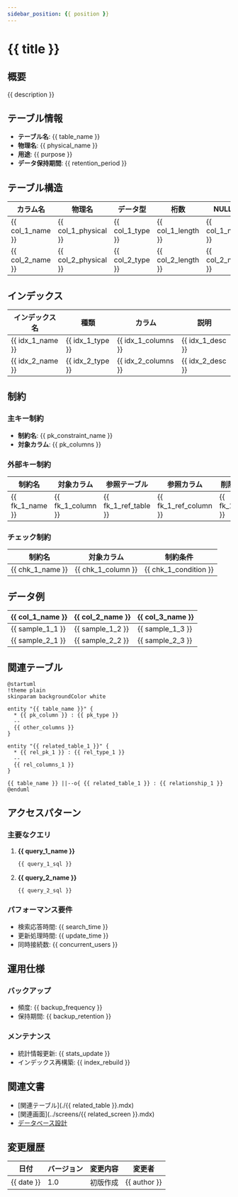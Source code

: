 ---
sidebar_position: {{ position }}
---

# {{ title }}

## 概要

{{ description }}

## テーブル情報

- **テーブル名**: {{ table_name }}
- **物理名**: {{ physical_name }}
- **用途**: {{ purpose }}
- **データ保持期間**: {{ retention_period }}

## テーブル構造

| カラム名 | 物理名 | データ型 | 桁数 | NULL | PK | FK | デフォルト値 | 説明 |
|----------|--------|----------|------|------|----|----|--------------|------|
| {{ col_1_name }} | {{ col_1_physical }} | {{ col_1_type }} | {{ col_1_length }} | {{ col_1_null }} | {{ col_1_pk }} | {{ col_1_fk }} | {{ col_1_default }} | {{ col_1_desc }} |
| {{ col_2_name }} | {{ col_2_physical }} | {{ col_2_type }} | {{ col_2_length }} | {{ col_2_null }} | {{ col_2_pk }} | {{ col_2_fk }} | {{ col_2_default }} | {{ col_2_desc }} |

## インデックス

| インデックス名 | 種類 | カラム | 説明 |
|----------------|------|--------|------|
| {{ idx_1_name }} | {{ idx_1_type }} | {{ idx_1_columns }} | {{ idx_1_desc }} |
| {{ idx_2_name }} | {{ idx_2_type }} | {{ idx_2_columns }} | {{ idx_2_desc }} |

## 制約

### 主キー制約

- **制約名**: {{ pk_constraint_name }}
- **対象カラム**: {{ pk_columns }}

### 外部キー制約

| 制約名 | 対象カラム | 参照テーブル | 参照カラム | 削除時動作 |
|--------|------------|--------------|------------|------------|
| {{ fk_1_name }} | {{ fk_1_column }} | {{ fk_1_ref_table }} | {{ fk_1_ref_column }} | {{ fk_1_action }} |

### チェック制約

| 制約名 | 対象カラム | 制約条件 |
|--------|------------|----------|
| {{ chk_1_name }} | {{ chk_1_column }} | {{ chk_1_condition }} |

## データ例

| {{ col_1_name }} | {{ col_2_name }} | {{ col_3_name }} |
|------------------|------------------|------------------|
| {{ sample_1_1 }} | {{ sample_1_2 }} | {{ sample_1_3 }} |
| {{ sample_2_1 }} | {{ sample_2_2 }} | {{ sample_2_3 }} |

## 関連テーブル

```plantuml
@startuml
!theme plain
skinparam backgroundColor white

entity "{{ table_name }}" {
  * {{ pk_column }} : {{ pk_type }}
  --
  {{ other_columns }}
}

entity "{{ related_table_1 }}" {
  * {{ rel_pk_1 }} : {{ rel_type_1 }}
  --
  {{ rel_columns_1 }}
}

{{ table_name }} ||--o{ {{ related_table_1 }} : {{ relationship_1 }}
@enduml
```

## アクセスパターン

### 主要なクエリ

1. **{{ query_1_name }}**
   ```sql
   {{ query_1_sql }}
   ```

2. **{{ query_2_name }}**
   ```sql
   {{ query_2_sql }}
   ```

### パフォーマンス要件

- 検索応答時間: {{ search_time }}
- 更新処理時間: {{ update_time }}
- 同時接続数: {{ concurrent_users }}

## 運用仕様

### バックアップ

- 頻度: {{ backup_frequency }}
- 保持期間: {{ backup_retention }}

### メンテナンス

- 統計情報更新: {{ stats_update }}
- インデックス再構築: {{ index_rebuild }}

## 関連文書

- [関連テーブル](./{{ related_table }}.mdx)
- [関連画面](../screens/{{ related_screen }}.mdx)
- [データベース設計](../rules/database.mdx)

## 変更履歴

| 日付 | バージョン | 変更内容 | 変更者 |
|------|------------|----------|--------|
| {{ date }} | 1.0 | 初版作成 | {{ author }} |